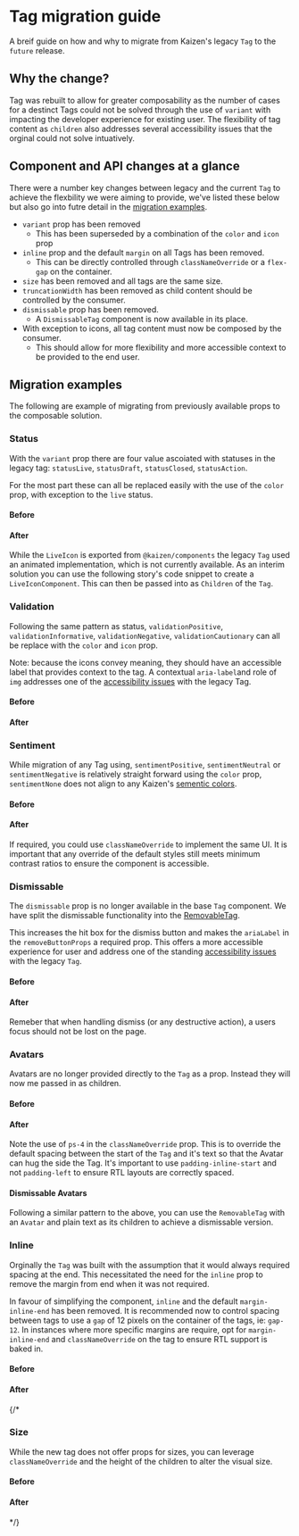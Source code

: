 
<Meta of={TagMigrationStories} />

# Tag migration guide

A breif guide on how and why to migrate from Kaizen's legacy `Tag` to the `future` release.

## Why the change?

Tag was rebuilt to allow for greater composability as the number of cases for a destinct Tags could not be solved through the use of `variant` with impacting the developer experience for existing user. The flexibility of tag content as `children` also addresses several accessibility issues that the orginal could not solve intuatively.

## Component and API changes at a glance

There were a number key changes between legacy and the current `Tag` to achieve the flexbility we were aiming to provide, we've listed these below but also go into futre detail in the [migration examples](/docs/components-tag-future-migration-guide--migrationguide#migration-examples).

- `variant` prop has been removed
  - This has been superseded by a combination of the `color` and `icon` prop
- `inline` prop and the default `margin` on all Tags has been removed.
  - This can be directly controlled through `classNameOverride` or a `flex-gap` on the container.
- `size` has been removed and all tags are the same size.
- `truncationWidth` has been removed as child content should be controlled by the consumer.
- `dismissable` prop has been removed.
  - A `DismissableTag` component is now available in its place.
- With exception to icons, all tag content must now be composed by the consumer.
  - This should allow for more flexibility and more accessible context to be provided to the end user.


## Migration examples

The following are example of migrating from previously available props to the composable solution.

### Status

With the `variant` prop there are four value ascoiated with statuses in the legacy tag:  `statusLive`, `statusDraft`, `statusClosed`, `statusAction`.

For the most part these can all be replaced easily with the use of the `color` prop, with exception to the `live` status.

#### Before

<Canvas of={LegacyTagStories.Status} />


#### After

<Canvas of={TagMigrationStories.StatusMigration} sourceState="shown"/>

While the `LiveIcon` is exported from `@kaizen/components` the legacy `Tag` used an animated implementation, which is not currently available. As an interim solution you can use the following story's code snippet to create a `LiveIconComponent`. This can then be passed into as `Children` of the `Tag`.


<Canvas of={TagMigrationStories.LiveIconComponentStory} sourceState="hidden"/>

### Validation

Following the same pattern as status, `validationPositive`, `validationInformative`, `validationNegative`, `validationCautionary` can all be replace with the `color` and `icon` prop.

Note: because the icons convey meaning, they should have an accessible label that provides context to the tag. A contextual `aria-label`and role of `img` addresses one of the [accessibility issues](https://github.com/cultureamp/kaizen-discourse/issues/102) with the legacy Tag.

#### Before

<Canvas of={LegacyTagStories.Validation} />

#### After

<Canvas of={TagMigrationStories.ValidationMigration} sourceState="shown"/>


### Sentiment

While migration of any Tag using, `sentimentPositive`, `sentimentNeutral` or `sentimentNegative` is relatively straight forward using the `color` prop, `sentimentNone` does not align to any Kaizen's [sementic colors](https://cultureamp.atlassian.net/wiki/spaces/DesignSystem/pages/3064857902/Color).

#### Before

<Canvas of={LegacyTagStories.Sentiments} />

#### After

<Canvas of={TagMigrationStories.SentimentsMigration} sourceState="shown"/>

If required, you could use `classNameOverride` to implement the same UI. It is important that any override of the default styles still meets minimum contrast ratios to ensure the component is accessible.

<Canvas of={TagMigrationStories.SentimentNone} />


### Dismissable

The `dismissable` prop is no longer available in the base `Tag` component. We have split the dismissable functionality into the [RemovableTag](/docs/components-tag-future-removabletag--docs).

This increases the hit box for the dismiss button and makes the `ariaLabel` in the `removeButtonProps` a required prop. This offers a more accessible experience for user and address one of the standing [accessibility issues](https://github.com/cultureamp/kaizen-discourse/issues/101) with the legacy `Tag`.

#### Before

<Canvas of={LegacyTagStories.Dismissable} />

#### After

<Canvas of={TagMigrationStories.DismissableMigration} sourceState="shown"/>

Remeber that when handling dismiss (or any destructive action), a users focus should not be lost on the page.


### Avatars

Avatars are no longer provided directly to the `Tag` as a prop. Instead they will now me passed in as children.

#### Before

<Canvas of={LegacyTagStories.ProfileWithAvatarProps} />

#### After

<Canvas of={TagMigrationStories.AvatarMigration} sourceState="shown"/>

Note the use of `ps-4` in the `classNameOverride` prop. This is to override the default spacing between the start of the `Tag` and it's text so that the Avatar can hug the side the Tag. It's important to use `padding-inline-start` and not `padding-left` to ensure RTL layouts are correctly spaced.

#### Dismissable Avatars

Following a similar pattern to the above, you can use the `RemovableTag` with an `Avatar` and plain text as its children to achieve a dismissable version.

<Canvas of={TagMigrationStories.AvatarRemovableMigration} />

### Inline

Orginally the `Tag` was built with the assumption that it would always required spacing at the end. This necessitated the need for the `inline` prop to remove the margin from end when it was not required.

In favour of simplifying the component, `inline` and the default `margin-inline-end` has been removed. It is recommended now to control spacing between tags to use a `gap` of 12 pixels on the container of the tags, ie: `gap-12`. In instances where more specific margins are require, opt for `margin-inline-end` and `classNameOverride` on the tag to ensure RTL support is baked in.

#### Before

<Canvas of={LegacyTagStories.Inline} />

#### After

<Canvas of={TagMigrationStories.InlineMigration} sourceState="shown"/>

{/*
### Size

While the new tag does not offer props for sizes, you can leverage `classNameOverride` and the height of the children to alter the visual size.

#### Before

<Canvas of={LegacyTagStories.Sizes} />

#### After

<Canvas of={TagMigrationStories.SizesMigration} sourceState="shown"/> */}
